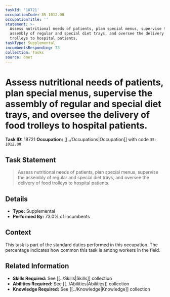 ```yaml
---
taskId: '18721'
occupationCode: 35-1012.00
occupationTitle: ''
statement: >-
  Assess nutritional needs of patients, plan special menus, supervise the
  assembly of regular and special diet trays, and oversee the delivery of food
  trolleys to hospital patients.
taskType: Supplemental
incumbentsResponding: 73
collection: Tasks
source: onet
---
```

# Assess nutritional needs of patients, plan special menus, supervise the assembly of regular and special diet trays, and oversee the delivery of food trolleys to hospital patients.

**Task ID:** 18721
**Occupation:** [[../Occupations|Occupation]] with code `35-1012.00`

## Task Statement

> Assess nutritional needs of patients, plan special menus, supervise the assembly of regular and special diet trays, and oversee the delivery of food trolleys to hospital patients.

## Details

- **Type:** Supplemental
- **Performed By:** 73.0% of incumbents

## Context

This task is part of the standard duties performed in this occupation. The percentage indicates how common this task is among workers in the field.

## Related Information

- **Skills Required:** See [[../Skills|Skills]] collection
- **Abilities Required:** See [[../Abilities|Abilities]] collection
- **Knowledge Required:** See [[../Knowledge|Knowledge]] collection

